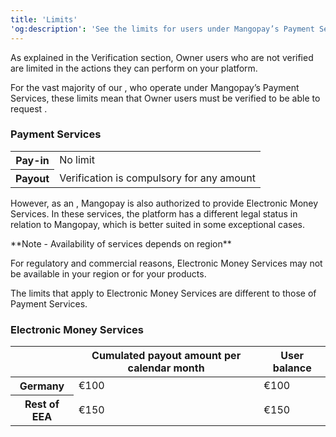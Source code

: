 ```yaml
---
title: 'Limits'  
'og:description': 'See the limits for users under Mangopay’s Payment Services and Electronic Money Services.'  
---
```

  
  

As explained in the Verification section, Owner users who are not verified are limited in the actions they can perform on your platform.  

For the vast majority of our <Platform content="platforms" />, who operate under Mangopay’s Payment Services, these limits mean that Owner users must be verified to be able to request <Payout content="payouts" />.  

### Payment Services

<table class="html-table">
    <tbody>
        <tr>
            <th class="header">Pay-in</th>
            <td class="content">No limit</td>
        </tr>
        <tr>
            <th class="header">Payout</th>
            <td class="content">Verification is compulsory for any amount</td>
        </tr>
    </tbody>
</table>

However, as an <Emi content="Electronic Money Institution" />, Mangopay is also authorized to provide Electronic Money Services. In these services, the platform has a different legal status in relation to Mangopay, which is better suited in some exceptional cases.   

<Note>  
**Note - Availability of services depends on region** 
  
For regulatory and commercial reasons, Electronic Money Services may not be available in your region or for your products.  
</Note>  

The limits that apply to Electronic Money Services are different to those of Payment Services.  

### Electronic Money Services

<table class="html-table">
    <thead>
        <tr>
            <th class="header"></th>
            <th class="header">Cumulated payout amount per calendar month</th>
            <th class="header">User balance</th>
        </tr>
    </thead>
    <tbody>
        <tr>
            <th class="header">Germany</th>
            <td class="content">€100</td>
            <td class="content">€100</td>
        </tr>
        <tr>
            <th class="header">Rest of EEA</th>
            <td class="content">€150</td>
            <td class="content">€150</td>
        </tr>
    </tbody>
</table>